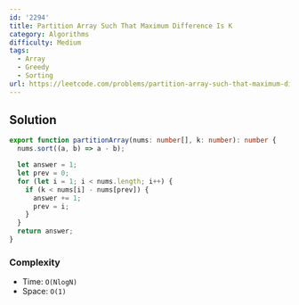 ```yaml
---
id: '2294'
title: Partition Array Such That Maximum Difference Is K
category: Algorithms
difficulty: Medium
tags:
  - Array
  - Greedy
  - Sorting
url: https://leetcode.com/problems/partition-array-such-that-maximum-difference-is-k
---
```


## Solution

```typescript filename="solution.ts" copy
export function partitionArray(nums: number[], k: number): number {
  nums.sort((a, b) => a - b);

  let answer = 1;
  let prev = 0;
  for (let i = 1; i < nums.length; i++) {
    if (k < nums[i] - nums[prev]) {
      answer += 1;
      prev = i;
    }
  }
  return answer;
}
```

### Complexity

- Time: `O(NlogN)`
- Space: `O(1)`
